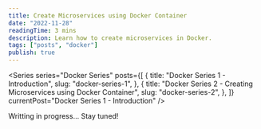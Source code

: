 ```yaml
---
title: Create Microservices using Docker Container
date: "2022-11-28"
readingTime: 3 mins
description: Learn how to create microservices in Docker.
tags: ["posts", "docker"]
publish: true
---
```


<Series
  series="Docker Series"
  posts={[
    {
      title: "Docker Series 1 - Introduction",
      slug: "docker-series-1",
    },
    {
      title: "Docker Series 2 - Creating Microservices using Docker Container",
      slug: "docker-series-2",
    },
  ]}
  currentPost="Docker Series 1 - Introduction"
/>

Writting in progress... Stay tuned!
